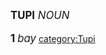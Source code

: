 <big>'''TUPI'''</big><big>  ''NOUN''</big><br><br>
<big>'''1'''</big>
<big> ''bay''</big>
[[category:Tupi]]